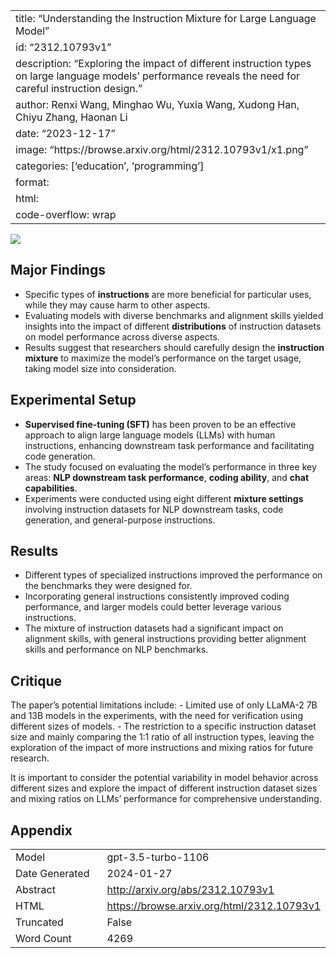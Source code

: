 
---
title: "Understanding the Instruction Mixture for Large Language Model"
id: "2312.10793v1"
description: "Exploring the impact of different instruction types on large language models' performance reveals the need for careful instruction design."
author: Renxi Wang, Minghao Wu, Yuxia Wang, Xudong Han, Chiyu Zhang, Haonan Li
date: "2023-12-17"
image: "https://browse.arxiv.org/html/2312.10793v1/x1.png"
categories: ['education', 'programming']
format:
  html:
    code-overflow: wrap
---

![](https://browse.arxiv.org/html/2312.10793v1/x1.png)

## Major Findings

- Specific types of **instructions** are more beneficial for particular uses, while they may cause harm to other aspects. 
- Evaluating models with diverse benchmarks and alignment skills yielded insights into the impact of different **distributions** of instruction datasets on model performance across diverse aspects. 
- Results suggest that researchers should carefully design the **instruction mixture** to maximize the model's performance on the target usage, taking model size into consideration.

## Experimental Setup

- **Supervised fine-tuning (SFT)** has been proven to be an effective approach to align large language models (LLMs) with human instructions, enhancing downstream task performance and facilitating code generation.
- The study focused on evaluating the model’s performance in three key areas: **NLP downstream task performance**, **coding ability**, and **chat capabilities**.
- Experiments were conducted using eight different **mixture settings** involving instruction datasets for NLP downstream tasks, code generation, and general-purpose instructions.

## Results

- Different types of specialized instructions improved the performance on the benchmarks they were designed for. 
- Incorporating general instructions consistently improved coding performance, and larger models could better leverage various instructions. 
- The mixture of instruction datasets had a significant impact on alignment skills, with general instructions providing better alignment skills and performance on NLP benchmarks.
  
## Critique

The paper's potential limitations include:
- Limited use of only LLaMA-2 7B and 13B models in the experiments, with the need for verification using different sizes of models.
- The restriction to a specific instruction dataset size and mainly comparing the 1:1 ratio of all instruction types, leaving the exploration of the impact of more instructions and mixing ratios for future research.

It is important to consider the potential variability in model behavior across different sizes and explore the impact of different instruction dataset sizes and mixing ratios on LLMs' performance for comprehensive understanding.

## Appendix

|          |          |
|----------|----------|
| Model     | gpt-3.5-turbo-1106       |
| Date Generated     | 2024-01-27       |
| Abstract | [http://arxiv.org/abs/2312.10793v1](http://arxiv.org/abs/2312.10793v1)        |
| HTML     | [https://browse.arxiv.org/html/2312.10793v1](https://browse.arxiv.org/html/2312.10793v1)       |
| Truncated       | False       |
| Word Count       | 4269       |